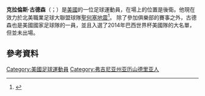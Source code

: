 '''克拉倫斯·古德森'''（{{lang-en|Clarence Goodson}}；{{bd|1990年|2月28日}}）是[[美國|美國]]的一位足球運動員，在場上的位置是後衛。他現在效力於北美職業足球大聯盟球隊[[聖何塞地震|聖何塞地震]]<ref>{{Cite web |url=http://www.sjearthquakes.com/news/2013/06/earthquakes-sign-us-national-team-defender-clarence-goodson |title=存档副本 |accessdate=2015-05-14 |archive-date=2014-12-14 |archive-url=https://web.archive.org/web/20141214222639/http://www.sjearthquakes.com/news/2013/06/earthquakes-sign-us-national-team-defender-clarence-goodson |dead-url=no }}</ref>。
除了參加俱樂部的賽事之外，古德森也是美國國家足球隊的一員，並且入選了2014年巴西世界杯美國隊的大名單，但並未出場。

==參考資料==
{{Reflist}}

{{2010年世界盃足球賽美國參賽名單}}

{{DEFAULTSORT: Goodson, Clarence}}
[[Category:美國足球運動員|Category:美國足球運動員]]
[[Category:弗吉尼亚州亚历山德里亚人|Category:弗吉尼亚州亚历山德里亚人]]